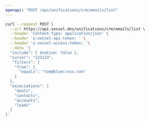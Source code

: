 ```yaml
---
openapi: "POST /api/unifications/crm/emails/list"
---
```


<RequestExample>

```bash Request
curl --request POST \
  --url https://api.vessel.dev/unifications/crm/emails/list \
  --header 'Content-Type: application/json' \
  --header 'x-vessel-api-token: ' \
  --header 'x-vessel-access-token: '\
  --data '{
  "include": { $native: false },
  "cursor": "123123",
   "filters": {
    "from": {
      "equals": "tom@bluecross.com"
    }
  },
  "associations": [
    "deals",
    "contacts",
    "accounts",
    "leads"
  ]
}'
```

</RequestExample>
